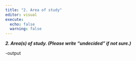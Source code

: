 ```yaml
---
title: "2. Area of study"
editor: visual
execute:
  echo: false
  warning: false
---
```


***2. Area(s) of study. (Please write "undecided" if not sure.)***

-output
